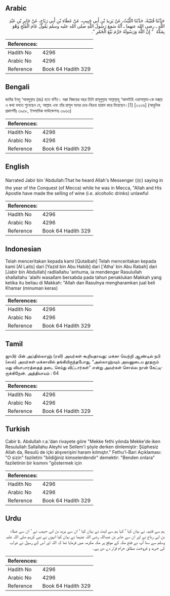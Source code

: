## Arabic


<div dir="rtl" lang="ar" style={{fontSize:'larger',backgroundColor:'#f8f9fa',padding:20}}>
حَدَّثَنَا قُتَيْبَةُ، حَدَّثَنَا اللَّيْثُ، عَنْ يَزِيدَ بْنِ أَبِي حَبِيبٍ، عَنْ عَطَاءِ بْنِ أَبِي رَبَاحٍ، عَنْ جَابِرِ بْنِ عَبْدِ اللَّهِ ـ رضى الله عنهما ـ أَنَّهُ سَمِعَ رَسُولَ اللَّهِ صلى الله عليه وسلم يَقُولُ عَامَ الْفَتْحِ وَهْوَ بِمَكَّةَ ‏ "‏ إِنَّ اللَّهَ وَرَسُولَهُ حَرَّمَ بَيْعَ الْخَمْرِ ‏"‏‏.‏
</div>
<div style={{backgroundColor:'#f8f9fa',padding:20, marginBottom: 10}}><table> <thead> <tr> <th>References:</th> <th></th> </tr> </thead> <tbody><tr><td>Hadith No</td><td>4296</td></tr><tr><td>Arabic No</td><td>4296</td></tr><tr><td>Reference</td><td>Book 64 Hadith 329</td></tr></tbody></table></div>

## Bengali


<div dir="ltr" lang="bn" style={{fontSize:'larger',backgroundColor:'#f8f9fa',padding:20}}>
জাবির ইবনু ‘আবদুল্লাহ (রাঃ) হতে বর্ণিত। মক্কা বিজয়ের বছর তিনি রাসূলুল্লাহ সাল্লাল্লাহু ‘আলাইহি ওয়াসাল্লাম-কে মক্কা্য় এ কথা বলতে শুনেছেন যে, আল্লাহ এবং তাঁর রাসূল মদের ক্রয়-বিক্রয় হারাম করে দিয়েছেন।[1] [২২৩৬] (আধুনিক প্রকাশনীঃ ৩৯৫৮, ইসলামিক ফাউন্ডেশনঃ ৩৯৬৩)
</div>
<div style={{backgroundColor:'#f8f9fa',padding:20, marginBottom: 10}}><table> <thead> <tr> <th>References:</th> <th></th> </tr> </thead> <tbody><tr><td>Hadith No</td><td>4296</td></tr><tr><td>Arabic No</td><td>4296</td></tr><tr><td>Reference</td><td>Book 64 Hadith 329</td></tr></tbody></table></div>

## English


<div dir="ltr" lang="en" style={{fontSize:'larger',backgroundColor:'#f8f9fa',padding:20}}>
Narrated Jabir bin 'Abdullah:That he heard Allah's Messenger (ﷺ) saying in the year of the Conquest (of Mecca) while he was in Mecca, "Allah and His Apostle have made the selling of wine (i.e. alcoholic drinks) unlawful
</div>
<div style={{backgroundColor:'#f8f9fa',padding:20, marginBottom: 10}}><table> <thead> <tr> <th>References:</th> <th></th> </tr> </thead> <tbody><tr><td>Hadith No</td><td>4296</td></tr><tr><td>Arabic No</td><td>4296</td></tr><tr><td>Reference</td><td>Book 64 Hadith 329</td></tr></tbody></table></div>

## Indonesian


<div dir="ltr" lang="id" style={{fontSize:'larger',backgroundColor:'#f8f9fa',padding:20}}>
Telah menceritakan kepada kami [Qutaibah] Telah menceritakan kepada kami [Al Laits] dari [Yazid bin Abu Habib] dari ['Atha' bin Abu Rabah] dari [Jabir bin Abdullah] radliallahu 'anhuma, ia mendengar Rasulullah shallallahu 'alaihi wasallam bersabda pada tahun penaklukan Makkah yang ketika itu beliau di Makkah: "Allah dan Rasulnya mengharamkan jual beli Khamar (minuman keras)
</div>
<div style={{backgroundColor:'#f8f9fa',padding:20, marginBottom: 10}}><table> <thead> <tr> <th>References:</th> <th></th> </tr> </thead> <tbody><tr><td>Hadith No</td><td>4296</td></tr><tr><td>Arabic No</td><td>4296</td></tr><tr><td>Reference</td><td>Book 64 Hadith 329</td></tr></tbody></table></div>

## Tamil


<div dir="ltr" lang="ta" style={{fontSize:'larger',backgroundColor:'#f8f9fa',padding:20}}>
ஜாபிர் பின் அப்தில்லாஹ் (ரலி) அவர்கள் கூறியதாவது: மக்கா வெற்றி ஆண்டில் நபி (ஸல்) அவர்கள் மக்காவில் தங்கியிருந்தபோது, “அல்லாஹ்வும் அவனுடைய தூதரும் மது வியாபாரத்தைத் தடை செய்து விட்டார்கள்” என்று அவர்கள் சொல்ல நான் கேட்டிருக்கிறேன். அத்தியாயம் : 64
</div>
<div style={{backgroundColor:'#f8f9fa',padding:20, marginBottom: 10}}><table> <thead> <tr> <th>References:</th> <th></th> </tr> </thead> <tbody><tr><td>Hadith No</td><td>4296</td></tr><tr><td>Arabic No</td><td>4296</td></tr><tr><td>Reference</td><td>Book 64 Hadith 329</td></tr></tbody></table></div>

## Turkish


<div dir="ltr" lang="tr" style={{fontSize:'larger',backgroundColor:'#f8f9fa',padding:20}}>
Cabir b. Abdullah r.a.'dan rivayete göre "Mekke fethi yılında Mekke'de iken Resulullah Sallallahu Aleyhi ve Sellem'i şöyle derken dinlemiştir: Şüphesiz Allah da, Resulü de içki alışverişini haram kılmıştır." Fethu'l-Bari Açıklaması: "O sizin" faziletini "bildiğiniz kimselerdendir" demektir: "Benden onlara" faziletinin bir kısmını "göstermek için
</div>
<div style={{backgroundColor:'#f8f9fa',padding:20, marginBottom: 10}}><table> <thead> <tr> <th>References:</th> <th></th> </tr> </thead> <tbody><tr><td>Hadith No</td><td>4296</td></tr><tr><td>Arabic No</td><td>4296</td></tr><tr><td>Reference</td><td>Book 64 Hadith 329</td></tr></tbody></table></div>

## Urdu


<div dir="rtl" lang="ur" style={{fontSize:'larger',backgroundColor:'#f8f9fa',padding:20}}>
ہم سے قتیبہ نے بیان کیا ‘ کہا ہم سے لیث نے بیان کیا ‘ ان سے یزید بن ابی حبیب نے ‘ ان سے عطاء بن ابی رباح نے اور ان سے جابر بن عبداللہ رضی اللہ عنہما نے بیان کیا انہوں نے نبی کریم صلی اللہ علیہ وسلم سے سنا آپ نے فتح مکہ کے موقع پر مکہ مکرمہ میں فرمایا تھا کہ اللہ اور اس کے رسول نے شراب کی خرید و فروخت مطلق حرام قرار دے دی ہے۔
</div>
<div style={{backgroundColor:'#f8f9fa',padding:20, marginBottom: 10}}><table> <thead> <tr> <th>References:</th> <th></th> </tr> </thead> <tbody><tr><td>Hadith No</td><td>4296</td></tr><tr><td>Arabic No</td><td>4296</td></tr><tr><td>Reference</td><td>Book 64 Hadith 329</td></tr></tbody></table></div>